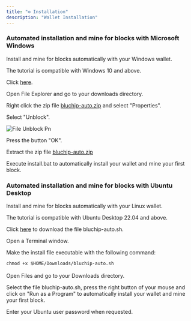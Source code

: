```yaml
---
title: "⚙️ Installation"
description: "Wallet Installation"
---
```


### Automated installation and mine for blocks with Microsoft Windows

Install and mine for blocks automatically with your Windows wallet.

The tutorial is compatible with Windows 10 and above.

Click [here](https://github.com/isolexIO/BluC-Billfold-v1/tree/main/Windows).

Open File Explorer and go to your downloads directory.

Right click the zip file [bluchip-auto.zip](https://github.com/isolexIO/BluC-Billfold-v1/tree/main/Windows) and select "Properties".

Select "Unblock".

![File Unblock Pn](/images/file_unblock.png)

Press the button "OK".

Extract the zip file [bluchip-auto.zip](http://bluchip-auto.zip)

Execute install.bat to automatically install your wallet and mine your first block.

### Automated installation and mine for blocks with Ubuntu Desktop

Install and mine for blocks automatically with your Linux wallet.

The tutorial is compatible with Ubuntu Desktop 22.04 and above.

Click [here](https://github.com/isolexIO/BluC-Billfold-v1/tree/main/Linux) to download the file bluchip-auto.sh.

Open a Terminal window.

Make the install file executable with the following command:

`chmod +x $HOME/Downloads/bluchip-auto.sh`\
\
Open Files and go to your Downloads directory.

Select the file bluchip-auto.sh, press the right button of your mouse and click on "Run as a Program" to automatically install your wallet and mine your first block.

Enter your Ubuntu user password when requested.